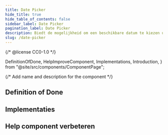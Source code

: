 ```yaml
---
title: Date Picker
hide_title: true
hide_table_of_contents: false
sidebar_label: Date Picker
pagination_label: Date Picker
description: Biedt de mogelijkheid om een beschikbare datum te kiezen uit een op maat gemaakte kalender.
slug: /date-picker
---
```


{/* @license CC0-1.0 */}

  DefinitionOfDone,
  HelpImproveComponent,
  Implementations,
  Introduction,
} from "@site/src/components/ComponentPage";

{/* Add name and description for the component */}


<Introduction component={component} headingLevel={1} description={description} />

## Definition of Done

<DefinitionOfDone component={component} headingLevel={3} />

## Implementaties

<Implementations component={component} headingLevel={3} />

## Help component verbeteren

<HelpImproveComponent component={component} headingLevel={3} />
